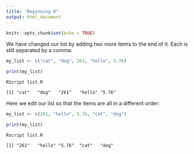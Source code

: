 ```yaml
---
title: "Beginning R"
output: html_document
---
```


```r
knitr::opts_chunk$set(echo = TRUE)
```

We have changed our list by adding two more items to the end of it. 
Each is still separated by a comma:

```R
my_list <- c("cat", "dog", 261, "hello", 5.76)

print(my_list)
```

```
RScript list.R

[1] "cat"   "dog"   "261"   "hello" "5.76" 
```

Here we edit our list so that the items are all in a different order:

```R
my_list <- c(261, "hello", 5.76, "cat", "dog")

print(my_list)
```

```
Rscript list.R

[1] "261"   "hello" "5.76"  "cat"   "dog"
```


